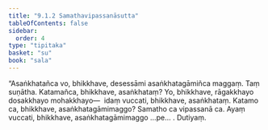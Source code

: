 ```yaml
---
title: "9.1.2 Samathavipassanāsutta"
tableOfContents: false
sidebar:
  order: 4
type: "tipitaka"
basket: "su"
book: "sala"
---
```



<DynamicBreadcrumb />

<Division number="367" book="sala" bookNo="13" page="535">

<Paragraph number="1673" book="sala">
“Asaṅkhatañca vo, bhikkhave, desessāmi asaṅkhatagāmiñca maggaṃ. Taṃ suṇātha. Katamañca, bhikkhave, asaṅkhataṃ? Yo, bhikkhave, rāgakkhayo dosakkhayo mohakkhayo—  idaṃ vuccati, bhikkhave, asaṅkhataṃ. Katamo ca, bhikkhave, asaṅkhatagāmimaggo? Samatho ca vipassanā ca. Ayaṃ vuccati, bhikkhave, asaṅkhatagāmimaggo …pe… .

</Paragraph>
</Division>

<Paragraph number="1674" type="center" book="sala">
Dutiyaṃ.
</Paragraph>